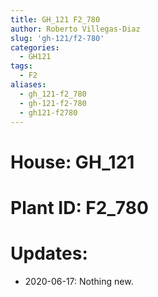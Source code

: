 ```yaml
---
title: GH_121 F2_780
author: Roberto Villegas-Diaz
slug: 'gh-121/f2-780'
categories:
  - GH121
tags:
  - F2
aliases:
  - gh_121-f2_780
  - gh-121-f2-780
  - gh121-f2780
---
```


# **House**: GH_121
# **Plant ID**: F2_780
# **Updates**: 
 - 2020-06-17: Nothing new.

